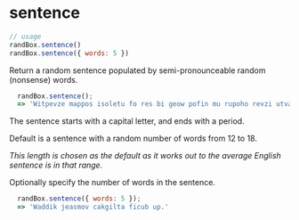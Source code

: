# sentence

```js
// usage
randBox.sentence()
randBox.sentence({ words: 5 })
```

Return a random sentence populated by semi-pronounceable random (nonsense) words.

```js
  randBox.sentence();
  => 'Witpevze mappos isoletu fo res bi geow pofin mu rupoho revzi utva ne.'
```

The sentence starts with a capital letter, and ends with a period.

Default is a sentence with a random number of words from 12 to 18.

*This length is chosen as the default as it works out to the average English
sentence is in that range.*

Optionally specify the number of words in the sentence.

```js
  randBox.sentence({ words: 5 });
  => 'Waddik jeasmov cakgilta ficub up.'
```
